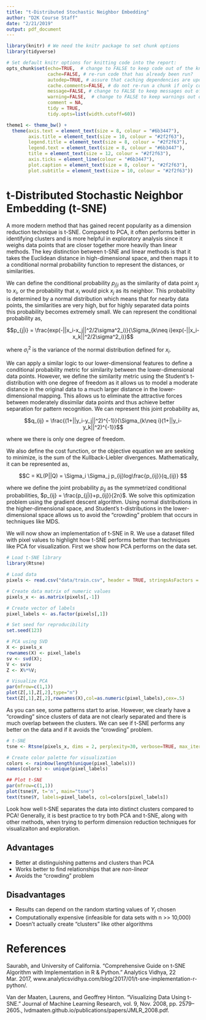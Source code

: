 ```yaml
---
title: "t-Distributed Stochastic Neighbor Embedding"
author: "D2K Course Staff"
date: "2/21/2019"
output: pdf_document
---
```

```r
library(knitr) # We need the knitr package to set chunk options
library(tidyverse)

# Set default knitr options for knitting code into the report:
opts_chunk$set(echo=TRUE,  # change to FALSE to keep code out of the knitted document
               cache=FALSE, # re-run code that has already been run?
               autodep=TRUE, # assure that caching dependencies are updated correctly
               cache.comments=FALSE, # do not re-run a chunk if only comments are changed
               message=FALSE, # change to FALSE to keep messages out of the knitted document
               warning=FALSE,  # change to FALSE to keep warnings out of the knitted document
               comment = NA,
               tidy = TRUE,
               tidy.opts=list(width.cutoff=60))

theme1 <- theme_bw() +
  theme(axis.text = element_text(size = 8, colour = "#6b3447"),
        axis.title = element_text(size = 10, colour = "#2f2f63"),
        legend.title = element_text(size = 8, colour = "#2f2f63"),
        legend.text = element_text(size = 8, colour = "#6b3447"), 
        title = element_text(size = 12, colour = "#2f2f63"), 
        axis.ticks = element_line(colour = "#6b3447"),
        plot.caption = element_text(size = 8, colour = "#2f2f63"),
        plot.subtitle = element_text(size = 10, colour = "#2f2f63"))
```

# t-Distributed Stochastic Neighbor Embedding (t-SNE)

A more modern method that has gained recent popularity as a dimension reduction technique is t-SNE. Compared to PCA, it often performs better in identifying clusters and is more helpful in exploratory analysis since it weighs data points that are closer together more heavily than linear methods. The key distinction between t-SNE and linear methods is that it takes the Euclidean distance in high-dimensional space, and then maps it to a conditional normal probability function to represent the distances, or similarities. 

We can define the conditional probability $p_{j|i}$ as the similarity of data point $x_j$ to $x_i$, or the probability that $x_i$ would pick $x_j$ as its neighbor. This probability is determined by a normal distribution which means that for nearby data points, the similarities are very high, but for highly separated data points this probability becomes extremely small. We can represent the conditional probability as,

$$p_{j|i} = \frac{exp(-||x_i-x_j||^2/2\sigma^2_i)}{\Sigma_{k\neq i}exp(-||x_i-x_k||^2/2\sigma^2_i)}$$

where $\sigma^2_i$ is the variance of the normal distribution defined for $x_i$.

We can apply a similar logic to our lower-dimensional features to define a conditional probability metric for similarity between the lower-dimensional data points. However, we define the similarity metric using the Student's t-distribution with one degree of freedom as it allows us to model a moderate distance in the original data to a much larger distance in the lower-dimensional mapping. This allows us to eliminate the attractive forces between moderately dissimilar data points and thus achieve better separation for pattern recognition. We can represent this joint probability as, 

$$q_{ij} = \frac{(1+||y_i-y_j||^2)^{-1}}{\Sigma_{k\neq i}(1+||y_i-y_k||^2)^{-1}}$$

where we there is only one degree of freedom.  

We also define the cost function, or the objective equation we are seeking to minimize, is the sum of the Kullback-Liebler divergences. Mathematically, it can be represented as,

$$C = KL(P||Q) = \Sigma_i \Sigma_j p_{ij}log\frac{p_{ij}}{q_{ij}} $$

where we define the joint probability $p_{ij}$ as the symmetrized conditional probabilities, $p_{ij} = \frac{p_{j|i}+p_{ij}}{2n}$. We solve this optimization problem using the gradient descent algorithm. Using normal distributions in the higher-dimensional space, and Student's t-distributions in the lower-dimensional space allows us to avoid the "crowding" problem that occurs in techniques like MDS. 

We will now show an implementation of t-SNE in R. We use a dataset filled with pixel values to highlight how t-SNE performs better than techniques like PCA for visualization. First we show how PCA performs on the data set.

```r
# Load t-SNE library
library(Rtsne)

# Load data
pixels <- read.csv("data/train.csv", header = TRUE, stringsAsFactors = FALSE)

# Create data matrix of numeric values
pixels_x <- as.matrix(pixels[,-1])

# Create vector of labels
pixel_labels <- as.factor(pixels[,1])

# Set seed for reproducibility
set.seed(123)

# PCA using SVD
X <- pixels_x
rownames(X) <- pixel_labels
sv <- svd(X);
V <- sv$v
Z <- X%*%V;

# Visualize PCA
par(mfrow=c(1,1))
plot(Z[,1],Z[,2],type="n")
text(Z[,1],Z[,2],rownames(X),col=as.numeric(pixel_labels),cex=.5)
```

As you can see, some patterns start to arise. However, we clearly have a "crowding" since clusters of data are not clearly separated and there is much overlap between the clusters. We can see if t-SNE performs any better on the data and if it avoids the "crowding" problem.

```r
# t-SNE
tsne <- Rtsne(pixels_x, dims = 2, perplexity=30, verbose=TRUE, max_iter = 500)

# Create color palette for visualization
colors <- rainbow(length(unique(pixel_labels)))
names(colors) <- unique(pixel_labels)

## Plot t-SNE
par(mfrow=c(1,1))
plot(tsne$Y, t='n', main="tsne")
text(tsne$Y, labels=pixel_labels, col=colors[pixel_labels])
```

Look how well t-SNE separates the data into distinct clusters compared to PCA! Generally, it is best practice to try both PCA and t-SNE, along with other methods, when trying to perform dimension reduction techniques for visualizaiton and exploration.

## Advantages

- Better at distinguishing patterns and clusters than PCA
- Works better to find relationships that are *non-linear*
- Avoids the "crowding" problem

## Disadvantages

- Results can depend on the random starting values of $Y_i$ chosen
- Computationally expensive (infeasible for data sets with n >> 10,000)
- Doesn't actually create "clusters" like other algorithms

# References

Saurabh, and University of California. “Comprehensive Guide on t-SNE Algorithm with Implementation in R & Python.” Analytics Vidhya, 22 Mar. 2017, www.analyticsvidhya.com/blog/2017/01/t-sne-implementation-r-python/.

Van der Maaten, Laurens, and Geoffrey Hinton. “Visualizing Data Using t-SNE.” Journal of Machine Learning Research, vol. 9, Nov. 2008, pp. 2579–2605., lvdmaaten.github.io/publications/papers/JMLR_2008.pdf.
